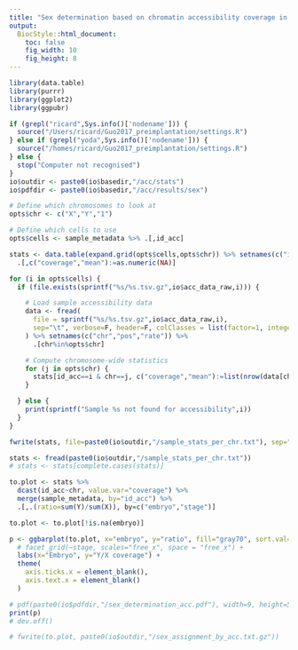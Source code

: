 ```yaml
---
title: "Sex determination based on chromatin accessibility coverage in the chromosome Y"
output:
  BiocStyle::html_document: 
    toc: false
    fig_width: 10
    fig_height: 8
---
```


```r
library(data.table)
library(purrr)
library(ggplot2)
library(ggpubr)
```

<!-- Define settings -->
```r
if (grepl("ricard",Sys.info()['nodename'])) {
  source("/Users/ricard/Guo2017_preimplantation/settings.R")
} else if (grepl("yoda",Sys.info()['nodename'])) {
  source("/homes/ricard/Guo2017_preimplantation/settings.R")
} else {
  stop("Computer not recognised")
}
io$outdir <- paste0(io$basedir,"/acc/stats")
io$pdfdir <- paste0(io$basedir,"/acc/results/sex")

# Define which chromosomes to look at
opts$chr <- c("X","Y","1")

# Define which cells to use
opts$cells <- sample_metadata %>% .[,id_acc]
```

<!-- Load accessibility data and subset chromosomes -->
```r
stats <- data.table(expand.grid(opts$cells,opts$chr)) %>% setnames(c("id_acc","chr")) %>%
  .[,c("coverage","mean"):=as.numeric(NA)]

for (i in opts$cells) {
  if (file.exists(sprintf("%s/%s.tsv.gz",io$acc_data_raw,i))) {

    # Load sample accessibility data
    data <- fread(
      file = sprintf("%s/%s.tsv.gz",io$acc_data_raw,i),
      sep="\t", verbose=F, header=F, colClasses = list(factor=1, integer=2, numeric=3)
    ) %>% setnames(c("chr","pos","rate")) %>%
      .[chr%in%opts$chr]

    # Compute chromosome-wide statistics
    for (j in opts$chr) {
      stats[id_acc==i & chr==j, c("coverage","mean"):=list(nrow(data[chr==j]),mean(data[chr==j]$rate)*100)]
    }

  } else {
    print(sprintf("Sample %s not found for accessibility",i))
  }
}

fwrite(stats, file=paste0(io$outdir,"/sample_stats_per_chr.txt"), sep="\t", row.names=F, col.names=T)
```

```r
stats <- fread(paste0(io$outdir,"/sample_stats_per_chr.txt"))
# stats <- stats[complete.cases(stats)]
```

<!-- Plot ratio of coverage between Y chr and X chr -->
```r
to.plot <- stats %>% 
  dcast(id_acc~chr, value.var="coverage") %>%
  merge(sample_metadata, by="id_acc") %>%
  .[,.(ratio=sum(Y)/sum(X)), by=c("embryo","stage")]

to.plot <- to.plot[!is.na(embryo)]

p <- ggbarplot(to.plot, x="embryo", y="ratio", fill="gray70", sort.val="desc") +
  # facet_grid(~stage, scales="free_x", space = "free_x") +
  labs(x="Embryo", y="Y/X coverage") +
  theme(
    axis.ticks.x = element_blank(),
    axis.text.x = element_blank()
  )

# pdf(paste0(io$pdfdir,"/sex_determination_acc.pdf"), width=9, height=5, useDingbats = F)
print(p)
# dev.off()
```

<!-- Save results -->
```r
# fwrite(to.plot, paste0(io$outdir,"/sex_assignment_by_acc.txt.gz"))
```
